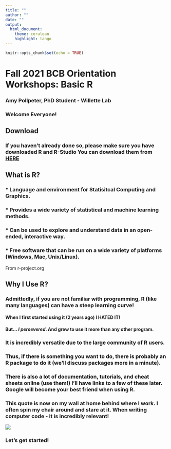 ---
title: ""
author: ""
date: ""
output: 
  html_document:
    theme: cerulean
    highlight: tango
---

```{r setup, include=FALSE}
knitr::opts_chunk$set(echo = TRUE)
```
# Fall 2021 BCB Orientation Workshops: Basic R
### Amy Pollpeter, PhD Student - Willette Lab
### Welcome Everyone!
## Download
### If you haven't already done so, please make sure you have downloaded R and R-Studio You can download them from [HERE](https://mirror.las.iastate.edu/CRAN/)


## What is R?
### * Language and environment for __Statisitcal Computing__ and __Graphics__.
### * Provides a wide variety of statistical and machine learning methods.
### * Can be used to explore and understand data in an open-ended, interactive way.
### * Free software that can be run on a wide variety of platforms (Windows, Mac, Unix/Linux).
From r-project.org

## Why I Use R?
### Admittedly, if you are not familiar with programming, R (like many languages) can have a steep learning curve!
#### When I first started using it (2 years ago) I HATED IT!
#### But... ___I persevered___.  And grew to use it more than any other program.
### It is incredibly versatile due to the large community of R users.
### Thus, if there is something you want to do, there is probably an R package to do it (we'll discuss packages more in a minute).
### There is also a lot of documentation, tutorials, and cheat sheets online (use them!)  I'll have links to a few of these later.  Google will become your best friend when using R.

### This quote is now on my wall at home behind where I work.  I often spin my chair around and stare at it.  When writing computer code - it is incredibly relevant!  
![](images/Quote.jpg)  

### Let's get started!




